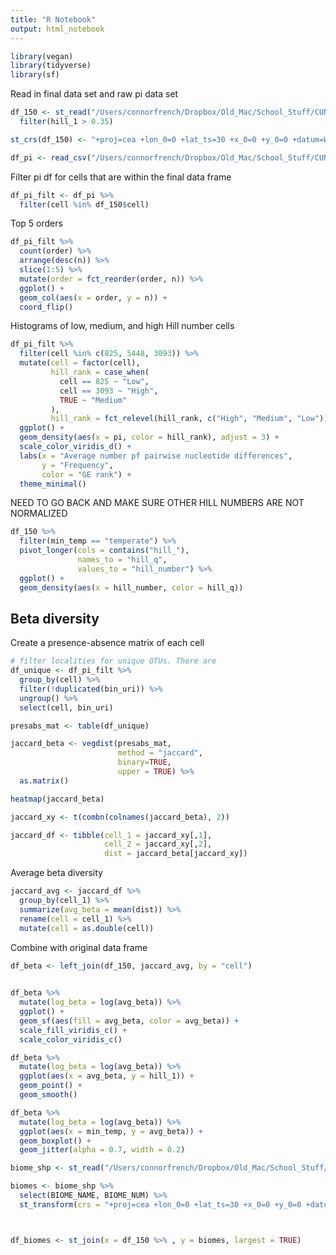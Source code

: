 ```yaml
---
title: "R Notebook"
output: html_notebook
---
```


```r
library(vegan)
library(tidyverse)
library(sf)
```

Read in final data set and raw pi data set
```r
df_150 <- st_read("/Users/connorfrench/Dropbox/Old_Mac/School_Stuff/CUNY/BigAss-bird-phylogeography/BigAss-phylogeography/output/spreadsheets/medium_150.geojson") %>% 
  filter(hill_1 > 0.35)

st_crs(df_150) <- "+proj=cea +lon_0=0 +lat_ts=30 +x_0=0 +y_0=0 +datum=WGS84 +ellps=WGS84 +units=m +no_defs"

df_pi <- read_csv("/Users/connorfrench/Dropbox/Old_Mac/School_Stuff/CUNY/BigAss-bird-phylogeography/BigAss-phylogeography/output/spreadsheets/cell_medium_3_20_pi.csv")
```

Filter pi df for cells that are within the final data frame
```r
df_pi_filt <- df_pi %>% 
  filter(cell %in% df_150$cell)
```

Top 5 orders
```r
df_pi_filt %>% 
  count(order) %>% 
  arrange(desc(n)) %>% 
  slice(1:5) %>% 
  mutate(order = fct_reorder(order, n)) %>% 
  ggplot() +
  geom_col(aes(x = order, y = n)) +
  coord_flip()
```

Histograms of low, medium, and high Hill number cells
```r
df_pi_filt %>% 
  filter(cell %in% c(825, 5448, 3093)) %>% 
  mutate(cell = factor(cell),
         hill_rank = case_when(
           cell == 825 ~ "Low",
           cell == 3093 ~ "High",
           TRUE ~ "Medium"
         ),
         hill_rank = fct_relevel(hill_rank, c("High", "Medium", "Low"))) %>% 
  ggplot() +
  geom_density(aes(x = pi, color = hill_rank), adjust = 3) +
  scale_color_viridis_d() +
  labs(x = "Average number pf pairwise nucleotide differences",
       y = "Frequency",
       color = "GE rank") +
  theme_minimal()

```

NEED TO GO BACK AND MAKE SURE OTHER HILL NUMBERS ARE NOT NORMALIZED
```r
df_150 %>% 
  filter(min_temp == "temperate") %>% 
  pivot_longer(cols = contains("hill_"), 
               names_to = "hill_q",
               values_to = "hill_number") %>% 
  ggplot() +
  geom_density(aes(x = hill_number, color = hill_q))
```


## Beta diversity

Create a presence-absence matrix of each cell
```r
# filter localities for unique OTUs. There are 
df_unique <- df_pi_filt %>% 
  group_by(cell) %>% 
  filter(!duplicated(bin_uri)) %>% 
  ungroup() %>% 
  select(cell, bin_uri)

presabs_mat <- table(df_unique)
```


```r
jaccard_beta <- vegdist(presabs_mat, 
                        method = "jaccard", 
                        binary=TRUE,
                        upper = TRUE) %>% 
  as.matrix()
```

```r
heatmap(jaccard_beta)
```



```r
jaccard_xy <- t(combn(colnames(jaccard_beta), 2))

jaccard_df <- tibble(cell_1 = jaccard_xy[,1], 
                     cell_2 = jaccard_xy[,2],
                     dist = jaccard_beta[jaccard_xy])
```

Average beta diversity
```r
jaccard_avg <- jaccard_df %>% 
  group_by(cell_1) %>% 
  summarize(avg_beta = mean(dist)) %>% 
  rename(cell = cell_1) %>% 
  mutate(cell = as.double(cell))
```

Combine with original data frame
```r
df_beta <- left_join(df_150, jaccard_avg, by = "cell") 
  
```


```r
df_beta %>% 
  mutate(log_beta = log(avg_beta)) %>% 
  ggplot() +
  geom_sf(aes(fill = avg_beta, color = avg_beta)) +
  scale_fill_viridis_c() +
  scale_color_viridis_c()
```

```r
df_beta %>% 
  mutate(log_beta = log(avg_beta)) %>% 
  ggplot(aes(x = avg_beta, y = hill_1)) +
  geom_point() +
  geom_smooth()
```


```r
df_beta %>% 
  mutate(log_beta = log(avg_beta)) %>% 
  ggplot(aes(x = min_temp, y = avg_beta)) +
  geom_boxplot() +
  geom_jitter(alpha = 0.7, width = 0.2)
```


```r
biome_shp <- st_read("/Users/connorfrench/Dropbox/Old_Mac/School_Stuff/CUNY/BigAss-bird-phylogeography/BigAss-phylogeography/data/climate_poly/Ecoregions2017/Ecoregions2017.shp")

```

```r
biomes <- biome_shp %>% 
  select(BIOME_NAME, BIOME_NUM) %>% 
  st_transform(crs = "+proj=cea +lon_0=0 +lat_ts=30 +x_0=0 +y_0=0 +datum=WGS84 +ellps=WGS84 +units=m +no_defs")



df_biomes <- st_join(x = df_150 %>% , y = biomes, largest = TRUE)


```


